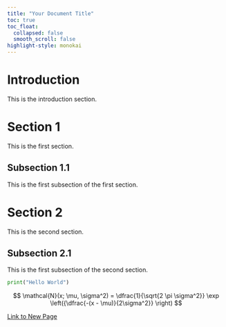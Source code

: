 ```yaml
---
title: "Your Document Title"
toc: true
toc_float:
  collapsed: false
  smooth_scroll: false
highlight-style: monokai
---
```


# Introduction

This is the introduction section.

# Section 1

This is the first section.

## Subsection 1.1

This is the first subsection of the first section.

# Section 2

This is the second section.

## Subsection 2.1

This is the first subsection of the second section.

```python
print("Hello World")
```
$$
\mathcal{N}(x; \mu, \sigma^2) = \dfrac{1}{\sqrt{2 \pi \sigma^2}} \exp \left({\dfrac{-(x - \mu)}{2\sigma^2}} \right)
$$

[Link to New Page](next.html)